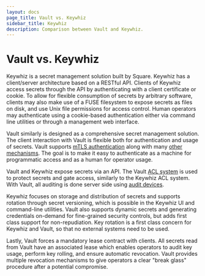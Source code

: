 ```yaml
---
layout: docs
page_title: Vault vs. Keywhiz
sidebar_title: Keywhiz
description: Comparison between Vault and Keywhiz.
---
```


# Vault vs. Keywhiz

Keywhiz is a secret management solution built by Square. Keywhiz has a
client/server architecture based on a RESTful API. Clients of Keywhiz access
secrets through the API by authenticating with a client certificate or cookie.
To allow for flexible consumption of secrets by arbitrary software, clients may
also make use of a FUSE filesystem to expose secrets as files on disk, and use
Unix file permissions for access control. Human operators may authenticate
using a cookie-based authentication either via command line utilities or
through a management web interface.

Vault similarly is designed as a comprehensive secret management solution. The
client interaction with Vault is flexible both for authentication and usage of
secrets. Vault supports [mTLS authentication](/vault/docs/auth/cert) along with
many [other mechanisms](/vault/docs/auth). The goal is to make it easy
to authenticate as a machine for programmatic access and as a human for
operator usage.

Vault and Keywhiz expose secrets via an API. The Vault [ACL
system](/vault/docs/concepts/policies) is used to protect secrets and gate
access, similarly to the Keywhiz ACL system. With Vault, all auditing is done
server side using [audit devices](/vault/docs/audit).

Keywhiz focuses on storage and distribution of secrets and supports rotation
through secret versioning, which is possible in the Keywhiz UI and command-line
utilities. Vault also supports dynamic secrets and generating credentials
on-demand for fine-grained security controls, but adds first class support for
non-repudiation. Key rotation is a first class concern for Keywhiz and Vault,
so that no external systems need to be used.

Lastly, Vault forces a mandatory lease contract with clients. All secrets read
from Vault have an associated lease which enables operators to audit key usage,
perform key rolling, and ensure automatic revocation. Vault provides multiple
revocation mechanisms to give operators a clear "break glass" procedure after a
potential compromise.
